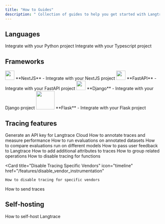 ```yaml
---
title: "How to Guides"
description: " Collection of guides to help you get started with Langtrace."
---
```


## Languages

<CardGroup cols={2}>
  <Card title="Python SDK" icon="python" href="/quickstart">
    Integrate with your Python project
  </Card>
  <Card title="Typescript SDK" icon="node-js" href="/quickstart">
    Integrate with your Typescript project
  </Card>
</CardGroup>

## Frameworks

<CardGroup cols={2}>
  <Card href="/supported-frameworks/nextjs">
    <img height="30" width="30" src="/images/nextjs-icon.svg" />
    **NextJS** - Integrate with your NextJS project
  </Card>
  <Card href="/supported-frameworks/fastapi">
    <img height="30" width="30" src="/images/fastapi-icon.svg" />
    **FastAPI** - Integrate with your FastAPI project
  </Card>
  <Card href="/supported-frameworks/django">
    <img height="30" width="30" src="/images/django-icon.svg" />
    **Django** - Integrate with your Django project
  </Card>
  <Card href="/supported-frameworks/flask">
    <img height="60" width="60" src="/images/flask-icon.svg" />
    **Flask** - Integrate with your Flask project
  </Card>
</CardGroup>

## Tracing features

<CardGroup cols={2}>
  <Card title="Generate API Key" icon="code" href="/quickstart">
    Generate an API key for Langtrace Cloud
  </Card>
  <Card title="Annotate & Measure" icon="chart-line" href="/features/annotations">
    How to annotate traces and measure performance
  </Card>
    <Card title="Run Evaluations" icon="flask-vial" href="/features/evaluations">
    How to run evaluations on annotated datasets
  </Card>
    <Card title="Compare Evaluations" icon="code-compare" href="/features/compare-evaluations">
    How to compare evaluations run on different models
  </Card>
  <Card
    title="Pass User Feedback"
    icon="thumbs-up"
    href="/features/traceuserfeedback"
  >
    How to pass user feedback to Langtrace
  </Card>
  <Card
    title="Add Additional Attributes to Traces"
    icon="circle-plus"
    href="/features/additional_attributes"
  >
    How to add additional attributes to traces
  </Card>
  <Card
    title="Group Related Operations"
    icon="layer-group"
    href="/features/grouptraces"
  >
    How to group related operations
  </Card>
  <Card
    title="Disable Tracing For Functions"
    icon="ban"
    href="/features/disable_function_tracing"
  >
    How to disable tracing for functions
  </Card>

  <Card
    title="Disable Tracing Specific Vendors"
    icon="timeline"
    href="/features/disable_vendor_instrumentation"
  >
    How to disable tracing for specific vendors
  </Card>
  <Card
    title="How to Send Traces"
    icon="code"
    href="/features/send_traces"
  >
    How to send traces
  </Card>
</CardGroup>

## Self-hosting

<CardGroup cols={2}>
  <Card title="Self-host" icon="docker" href="/hosting/overview">
    How to self-host Langtrace
  </Card>
</CardGroup>
